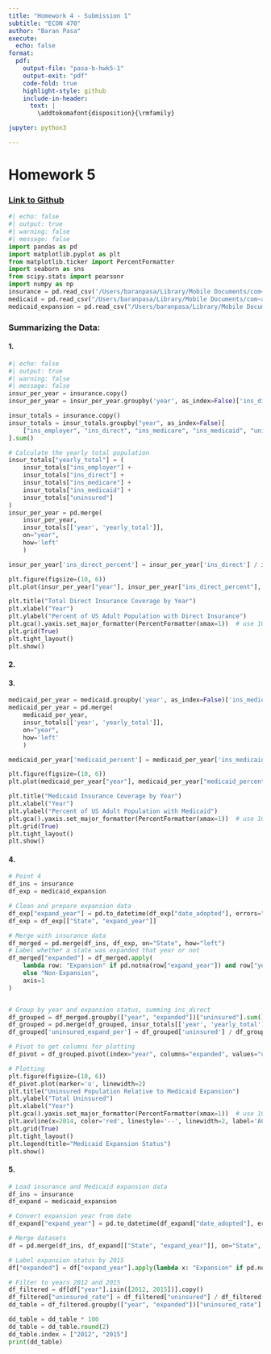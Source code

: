 ```yaml
---
title: "Homework 4 - Submission 1"
subtitle: "ECON 470"
author: "Baran Pasa"
execute:
  echo: false
format:
  pdf:
    output-file: "pasa-b-hwk5-1"
    output-exit: "pdf"
    code-fold: true
    highlight-style: github
    include-in-header:
      text: |
        \addtokomafont{disposition}{\rmfamily}

jupyter: python3

---
```


# Homework 5 
### [Link to Github]('https://github.com/BaranPasa2/homework5') 
```python
#| echo: false         
#| output: true      
#| warning: false     
#| message: false     
import pandas as pd
import matplotlib.pyplot as plt
from matplotlib.ticker import PercentFormatter
import seaborn as sns
from scipy.stats import pearsonr
import numpy as np
insurance = pd.read_csv('/Users/baranpasa/Library/Mobile Documents/com~apple~CloudDocs/Desktop/Emory/Junior Year/Junior Spring/ECON 470/ECON 470 Python /homework5/homework5/data/output/acs_insurance.txt', sep="\t")
medicaid = pd.read_csv("/Users/baranpasa/Library/Mobile Documents/com~apple~CloudDocs/Desktop/Emory/Junior Year/Junior Spring/ECON 470/ECON 470 Python /homework5/homework5/data/output/acs_medicaid.txt", sep="\t")
medicaid_expansion = pd.read_csv("/Users/baranpasa/Library/Mobile Documents/com~apple~CloudDocs/Desktop/Emory/Junior Year/Junior Spring/ECON 470/ECON 470 Python /homework5/homework5/data/output/medicaid_expansion.txt", sep="\t")

```

### Summarizing the Data:

#### 1.
```python
#| echo: false         
#| output: true      
#| warning: false     
#| message: false     
insur_per_year = insurance.copy()
insur_per_year = insur_per_year.groupby('year', as_index=False)['ins_direct'].sum()

insur_totals = insurance.copy()
insur_totals = insur_totals.groupby("year", as_index=False)[
    ["ins_employer", "ins_direct", "ins_medicare", "ins_medicaid", "uninsured"]
].sum()

# Calculate the yearly total population
insur_totals["yearly_total"] = (
    insur_totals["ins_employer"] +
    insur_totals["ins_direct"] +
    insur_totals["ins_medicare"] +
    insur_totals["ins_medicaid"] +
    insur_totals["uninsured"]
)
insur_per_year = pd.merge(
    insur_per_year,
    insur_totals[['year', 'yearly_total']],
    on="year",
    how='left'
    )

insur_per_year['ins_direct_percent'] = insur_per_year['ins_direct'] / insur_per_year['yearly_total']

plt.figure(figsize=(10, 6))
plt.plot(insur_per_year["year"], insur_per_year["ins_direct_percent"], marker='o', linewidth=2)

plt.title("Total Direct Insurance Coverage by Year")
plt.xlabel("Year")
plt.ylabel("Percent of US Adult Population with Direct Insurance")
plt.gca().yaxis.set_major_formatter(PercentFormatter(xmax=1))  # use 100 if your values are 0–100
plt.grid(True)
plt.tight_layout()
plt.show()
```

#### 2.

#### 3.
```python
medicaid_per_year = medicaid.groupby('year', as_index=False)['ins_medicaid'].sum()
medicaid_per_year = pd.merge(
    medicaid_per_year,
    insur_totals[['year', 'yearly_total']],
    on="year",
    how='left'
    )

medicaid_per_year['medicaid_percent'] = medicaid_per_year['ins_medicaid'] / medicaid_per_year['yearly_total']

plt.figure(figsize=(10, 6))
plt.plot(medicaid_per_year["year"], medicaid_per_year["medicaid_percent"], marker='o', linewidth=2)

plt.title("Medicaid Insurance Coverage by Year")
plt.xlabel("Year")
plt.ylabel("Percent of US Adult Population with Medicaid")
plt.gca().yaxis.set_major_formatter(PercentFormatter(xmax=1))  # use 100 if your values are 0–100
plt.grid(True)
plt.tight_layout()
plt.show()
```

#### 4.
```python
# Point 4
df_ins = insurance
df_exp = medicaid_expansion

# Clean and prepare expansion data
df_exp["expand_year"] = pd.to_datetime(df_exp["date_adopted"], errors="coerce").dt.year
df_exp = df_exp[["State", "expand_year"]]

# Merge with insurance data
df_merged = pd.merge(df_ins, df_exp, on="State", how="left")
# Label whether a state was expanded that year or not
df_merged["expanded"] = df_merged.apply(
    lambda row: "Expansion" if pd.notna(row["expand_year"]) and row["year"] >= row["expand_year"]
    else "Non-Expansion",
    axis=1
)


# Group by year and expansion status, summing ins_direct
df_grouped = df_merged.groupby(["year", "expanded"])["uninsured"].sum().reset_index()
df_grouped = pd.merge(df_grouped, insur_totals[['year', 'yearly_total']], on="year", how='left')
df_grouped['uninsured_expand_per'] = df_grouped['uninsured'] / df_grouped['yearly_total']

# Pivot to get columns for plotting
df_pivot = df_grouped.pivot(index="year", columns="expanded", values="uninsured_expand_per")

# Plotting
plt.figure(figsize=(10, 6))
df_pivot.plot(marker='o', linewidth=2)
plt.title("Uninsured Population Relative to Medicaid Expansion")
plt.ylabel("Total Uninsured")
plt.xlabel("Year")
plt.gca().yaxis.set_major_formatter(PercentFormatter(xmax=1))  # use 100 if your values are 0–100
plt.axvline(x=2014, color='red', linestyle='--', linewidth=2, label='ACA Medicaid Expansion (2014)')
plt.grid(True)
plt.tight_layout()
plt.legend(title="Medicaid Expansion Status")
plt.show()
```

#### 5.
```python
# Load insurance and Medicaid expansion data
df_ins = insurance
df_expand = medicaid_expansion

# Convert expansion year from date
df_expand["expand_year"] = pd.to_datetime(df_expand["date_adopted"], errors="coerce").dt.year

# Merge datasets
df = pd.merge(df_ins, df_expand[["State", "expand_year"]], on="State", how="left")

# Label expansion status by 2015
df["expanded"] = df["expand_year"].apply(lambda x: "Expansion" if pd.notna(x) and x <= 2015 else "Non-Expansion")

# Filter to years 2012 and 2015
df_filtered = df[df["year"].isin([2012, 2015])].copy()
df_filtered["uninsured_rate"] = df_filtered["uninsured"] / df_filtered["adult_pop"]
dd_table = df_filtered.groupby(["year", "expanded"])["uninsured_rate"].mean().unstack()

dd_table = dd_table * 100
dd_table = dd_table.round(2)
dd_table.index = ["2012", "2015"]
print(dd_table)

```